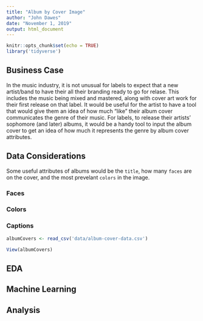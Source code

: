```yaml
---
title: "Album by Cover Image"
author: "John Dawes"
date: "November 1, 2019"
output: html_document
---
```


```r
knitr::opts_chunk$set(echo = TRUE)
library('tidyverse')
```

## Business Case

In the music industry, it is not unusual for labels to expect that a new artist/band to have their all their branding ready to go for relase. This includes the music being mixed and mastered, along with cover art work for their first release on that label. It would be useful for the artist to have a tool that would give them an idea of how much "like" their album cover communicates the genre of their music. For labels, to release their artists' sophomore (and later) albums, it would be a handy tool to input the album cover to get an idea of how much it represents the genre by album cover attributes.

## Data Considerations

Some useful attributes of albums would be the `title`, how many `faces` are on the cover, and the most prevelant `colors` in the image. 

### Faces


### Colors


### Captions

```r
albumCovers <- read_csv('data/album-cover-data.csv')
```

```r
View(albumCovers)
```

## EDA

## Machine Learning

## Analysis


